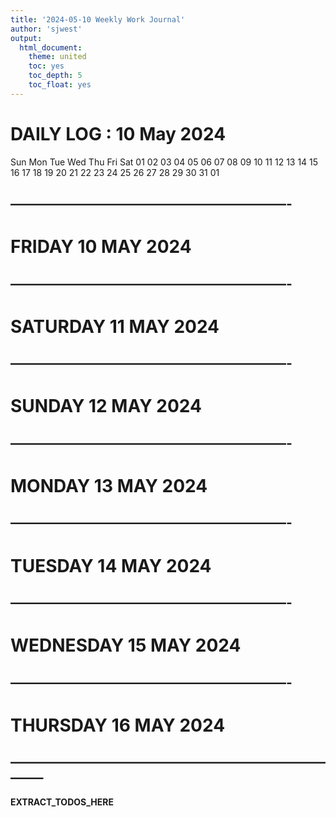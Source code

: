 ```yaml
---
title: '2024-05-10 Weekly Work Journal'
author: 'sjwest'
output:
  html_document:
    theme: united
    toc: yes
    toc_depth: 5
    toc_float: yes
---
```





# DAILY LOG :  10 May 2024 

 Sun  Mon  Tue  Wed  Thu  Fri  Sat 
                01   02   03   04 
 05   06   07   08   09   10   11 
 12   13   14   15   16   17   18 
 19   20   21   22   23   24   25 
 26   27   28   29   30   31   01 
                                  
 





----------------------------------------------------------------
----------------------------------------------------------------




# FRIDAY 10 MAY 2024




----------------------------------------------------------------
----------------------------------------------------------------




# SATURDAY 11 MAY 2024




----------------------------------------------------------------
----------------------------------------------------------------




# SUNDAY 12 MAY 2024




----------------------------------------------------------------
----------------------------------------------------------------




# MONDAY 13 MAY 2024




----------------------------------------------------------------
----------------------------------------------------------------




# TUESDAY 14 MAY 2024




----------------------------------------------------------------
----------------------------------------------------------------




# WEDNESDAY 15 MAY 2024




----------------------------------------------------------------
----------------------------------------------------------------




# THURSDAY 16 MAY 2024








--------------------------------------------------------------------------------
--------------------------------------------------------------------------------




__EXTRACT_TODOS_HERE__



